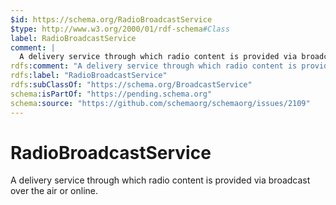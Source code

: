 ```yaml
---
$id: https://schema.org/RadioBroadcastService
$type: http://www.w3.org/2000/01/rdf-schema#Class
label: RadioBroadcastService
comment: |
  A delivery service through which radio content is provided via broadcast over the air or online.
rdfs:comment: "A delivery service through which radio content is provided via broadcast over the air or online."
rdfs:label: "RadioBroadcastService"
rdfs:subClassOf: "https://schema.org/BroadcastService"
schema:isPartOf: "https://pending.schema.org"
schema:source: "https://github.com/schemaorg/schemaorg/issues/2109"
---
```


# RadioBroadcastService

A delivery service through which radio content is provided via broadcast over the air or online.

